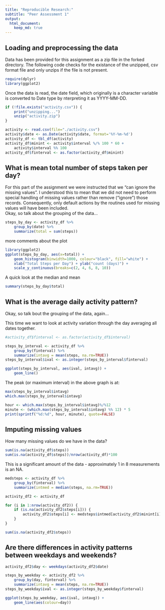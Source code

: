 ```yaml
---
title: "Reproducible Research:"
subtitle: "Peer Assessment 1"
output: 
  html_document:
    keep_md: true
---
```



## Loading and preprocessing the data
Data has been provided for this assignment as a zip file in the forked 
directory.  The following code checks for the existance of the unzipped,
csv format file and only unzips if the file is not present.  

```r
require(dplyr)
library(ggplot2)
```

Once the data is read, the date field, which originally is a character
variable is converted to Date type by nterpreting it as YYYY-MM-DD. 

```r
if (!file.exists("activity.csv")) {
    print("unzipping...")
    unzip("activity.zip")
}

activity <- read.csv(file="./activity.csv")
activity$date <- as.Date(activity$date, format='%Y-%m-%d')
activity_df <- tbl_df(activity)
activity_df$minint <- activity$interval %/% 100 * 60 + 
    activity$interval %% 100
activity_df$finterval <- as.factor(activity_df$minint)

```
## What is mean total number of steps taken per day?

For this part of the assignment we were instructed that we "can ignore the 
missing values". I understood this to mean that we did not need to perform 
special handling of missing values rather than remove ("ignore") those records.
Consequently, only default actions by the routines used for missing values will 
have been included.  
Okay, so talk about the grouping of the data...

```r
steps_by_day <- activity_df %>%
    group_by(date) %>%
    summarize(total = sum(steps))
```

more comments about the plot

```r
library(ggplot2)
ggplot(steps_by_day, aes(x=total)) +
    geom_histogram(binwidth=1000, colour="black", fill="white") +
    xlab("Total Steps per Day") + ylab("count (days)") +
    scale_y_continuous(breaks=c(2, 4, 6, 8, 10))
```

A quick look at the median and mean

```r
summary(steps_by_day$total)
```
## What is the average daily activity pattern?

Okay, so talk bout the grouping of the data, again...

This time we want to look at activity variation through the day averaging all 
dates together.

```r
#activity_df$finterval <- as.factor(activity_df$interval)

steps_by_interval <- activity_df %>%
    group_by(finterval) %>%
    summarize(intavg = mean(steps, na.rm=TRUE))
steps_by_interval$ival <- as.integer(steps_by_interval$finterval)

ggplot(steps_by_interval, aes(ival, intavg)) +
    geom_line()
```

The peak (or maximum interval) in the above graph is at:
```r
max(steps_by_interval$intavg)
which.max(steps_by_interval$intavg)

hour <- which.max(steps_by_interval$intavg)%/%12
minute <- (which.max(steps_by_interval$intavg) %% 12) * 5
print(sprintf("%d:%d", hour, minute), quote=FALSE)
```
## Imputing missing values

How many missing values do we have in the data?
```r
sum(is.na(activity_df$steps))
sum(is.na(activity_df$steps))/nrow(activity_df)*100
```
This is a significant amount of the data - approximately 1 in 8 measurements is
an NA.

```r
medsteps <- activity_df %>%
    group_by(finterval) %>%
    summarize(intmed = median(steps, na.rm=TRUE))

activity_df2 <- activity_df

for (i in 1:nrow(activity_df2)) {
    if (is.na(activity_df2$steps[i])) {
        activity_df2$steps[i] <- medsteps$intmed[activity_df2$minint[i]/5+1]
    }
}

sum(is.na(activity_df2$steps))

```

## Are there differences in activity patterns between weekdays and weekends?

```r
activity_df2$day <- weekdays(activity_df2$date)

steps_by_weekday <- activity_df2 %>%
    group_by(day, finterval) %>%
    summarize(intavg = mean(steps, na.rm=TRUE))
steps_by_weekday$ival <- as.integer(steps_by_weekday$finterval)

ggplot(steps_by_weekday, aes(ival, intavg)) +
    geom_line(aes(colour=day))

```